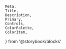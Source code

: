 	Meta,
	Title,
	Description,
	Primary,
	Controls,
	ColorPalette,
	ColorItem,
} from '@storybook/blocks'

<Meta of={HightLightButton} />

<Title />
<Description />
<Primary />
<Controls />

## Цветовая палитра

<br />

<ColorPalette>
	<ColorItem
		title='Цвет кнопки'
		subtitle='При действиях над ней'
		colors={{ Default: '#ea003d', Hover: '#ff0f4d', Active: '#c10032' }}
	/>
</ColorPalette>
